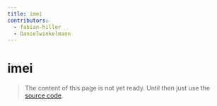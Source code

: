 ```yaml
---
title: imei
contributors:
  - fabian-hiller
  - Danielwinkelmann
---
```


# imei

> The content of this page is not yet ready. Until then just use the [source code](https://github.com/fabian-hiller/valibot/blob/main/library/src/validations/imei/imei.ts).

